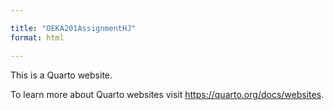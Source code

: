 ```yaml
---

title: "OEKA201AssignmentHJ"
format: html

---
```


This is a Quarto website.

To learn more about Quarto websites visit <https://quarto.org/docs/websites>.
